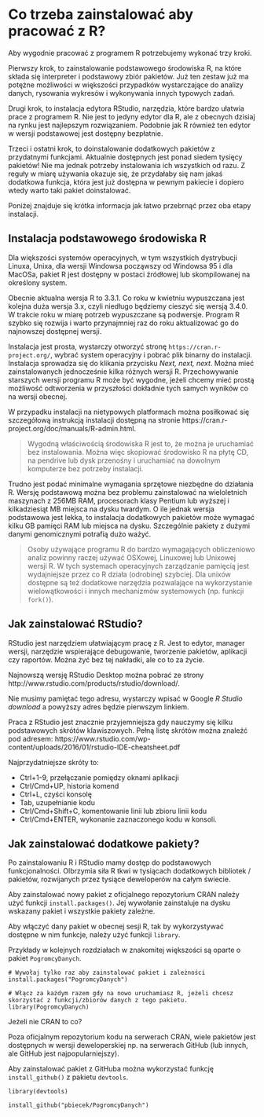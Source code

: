 # Co trzeba zainstalować aby pracować z R?

Aby wygodnie pracować z programem R potrzebujemy wykonać trzy kroki.

Pierwszy krok, to zainstalowanie podstawowego środowiska R, na które składa się interpreter i podstawowy zbiór pakietów.
Już ten zestaw już ma potężne możliwości w większości przypadków wystarczające do analizy danych, rysowania wykresów i wykonywania innych typowych zadań. 

Drugi krok, to instalacja edytora RStudio, narzędzia, które bardzo ułatwia prace z programem R. Nie jest to jedyny edytor dla R, ale z obecnych dzisiaj na rynku jest najlepszym rozwiązaniem. Podobnie jak R również ten edytor w wersji podstawowej jest dostępny bezpłatnie.

Trzeci i ostatni krok, to doinstalowanie dodatkowych pakietów z przydatnymi funkcjami. Aktualnie dostępnych jest ponad siedem tysięcy  pakietów! Nie ma jednak potrzeby instalowania ich wszystkich od razu. Z reguły w miarę używania okazuje się, że przydałaby się nam jakaś dodatkowa funkcja, która jest już dostępna w pewnym pakiecie i dopiero wtedy warto taki pakiet doinstalować.

Poniżej znajduje się krótka informacja jak łatwo przebrnąć przez oba etapy instalacji.

## Instalacja podstawowego środowiska R

Dla większości systemów operacyjnych, w tym wszystkich dystrybucji Linuxa, Unixa, dla wersji Windowsa począwszy od Windowsa 95 i dla MacOSa, pakiet R jest dostępny w postaci źródłowej lub skompilowanej na określony system. 

Obecnie aktualna wersja R to 3.3.1. Co roku w kwietniu wypuszczana jest kolejna duża wersja 3.x, czyli niedługo będziemy cieszyć się wersją 3.4.0. W trakcie roku w miarę potrzeb wypuszczane są podwersje. Program R szybko się rozwija i warto przynajmniej raz do roku aktualizować go do najnowszej dostępnej wersji. 

Instalacja jest prosta, wystarczy otworzyć stronę `https://cran.r-project.org/`, wybrać system operacyjny i pobrać plik binarny do instalacji.
Instalacja sprowadza się do klikania przycisku *Next, next, next*.
Można mieć zainstalowanych jednocześnie kilka różnych wersji R. Przechowywanie starszych wersji programu R może być wygodne, jeżeli chcemy mieć prostą możliwość odtworzenia w przyszłości dokładnie tych samych wyników co na wersji obecnej.

W przypadku instalacji na nietypowych platformach można posiłkować się szczegółową instrukcją instalacji dostępną na stronie https://cran.r-project.org/doc/manuals/R-admin.html.

> Wygodną właściwością środowiska R jest to, że można je uruchamiać bez instalowania. Można więc skopiować środowisko R na płytę CD, na pendrive lub dysk przenośny i uruchamiać na dowolnym komputerze bez potrzeby instalacji.

Trudno jest podać minimalne wymagania sprzętowe niezbędne do działania R. Wersję podstawową można bez problemu zainstalować na wieloletnich maszynach z 256MB RAM, procesorach klasy Pentium lub wyższej i kilkadziesiąt MB miejsca na dysku twardym.
O ile jednak wersja podstawowa jest lekka, to instalacja dodatkowych pakietów może wymagać kilku GB pamięci RAM lub miejsca na dysku. Szczególnie pakiety z dużymi danymi genomicznymi potrafią dużo ważyć.

> Osoby używające programu R do bardzo wymagających obliczeniowo analiz powinny raczej używać OSXowej, Linuxowej lub Unixowej wersji R. W tych systemach operacyjnych zarządzanie pamięcią jest wydajniejsze przez co R działa  (odrobinę) szybciej. Dla unixów dostępne są też dodatkowe narzędzia pozwalające na wykorzystanie wielowątkowości i innych mechanizmów systemowych (np. funkcji `fork()`).





## Jak zainstalować RStudio?

RStudio jest narzędziem ułatwiającym pracę z R. Jest to edytor, manager wersji, narzędzie wspierające debugowanie, tworzenie pakietów, aplikacji czy raportów. Można żyć bez tej nakładki, ale co to za życie.

Najnowszą wersję RStudio Desktop można pobrać ze strony http://www.rstudio.com/products/rstudio/download/.

Nie musimy pamiętać tego adresu, wystarczy wpisać w Google *R Studio download* a powyższy adres będzie pierwszym linkiem.

Praca z RStudio jest znacznie przyjemniejsza gdy nauczymy  się kilku podstawowych skrótów klawiszowych. Pełną listę skrótów można znaleźć pod adresem: 
https://www.rstudio.com/wp-content/uploads/2016/01/rstudio-IDE-cheatsheet.pdf

Najprzydatniejsze skróty to:

* Ctrl+1-9, przełączanie pomiędzy oknami aplikacji
* Ctrl/Cmd+UP, historia komend
* Ctrl+L, czyści konsolę
* Tab, uzupełnianie kodu
* Ctrl/Cmd+Shift+C, komentowanie linii lub zbioru linii kodu
* Ctrl/Cmd+ENTER, wykonanie zaznaczonego kodu w konsoli.


## Jak zainstalować dodatkowe pakiety?

Po zainstalowaniu R i RStudio mamy dostęp do podstawowych funkcjonalności. Olbrzymia siła R tkwi w tysiącach dodatkowych bibliotek / pakietów, rozwijanych przez tysiące deweloperów na całym świecie.

Aby zainstalować nowy pakiet z oficjalnego repozytorium CRAN należy użyć funkcji `install.packages()`. Jej wywołanie zainstaluje na dysku wskazany pakiet i wszystkie pakiety zależne. 

Aby włączyć dany pakiet w obecnej sesji R, tak by wykorzystywać dostępne w nim funkcje, należy użyć funkcji `library`.

Przykłady w kolejnych rozdziałach w znakomitej większości są oparte o pakiet `PogromcyDanych`.

```
# Wywołaj tylko raz aby zainstalować pakiet i zależności
install.packages("PogromcyDanych")

# Włącz za każdym razem gdy na nowo uruchamiasz R, jeżeli chcesz skorzystać z funkcji/zbiorów danych z tego pakietu.
library(PogromcyDanych)
```

Jeżeli nie CRAN to co?

Poza oficjalnym repozytorium kodu na serwerach CRAN, wiele pakietów jest dostępnych w wersji deweloperskiej np. na serwerach GitHub (lub innych, ale GitHub jest najpopularniejszy).

Aby zainstalować pakiet z GitHuba można wykorzystać funkcję `install_github()` z pakietu `devtools`.

```
library(devtools)

install_github("pbiecek/PogromcyDanych")
```


